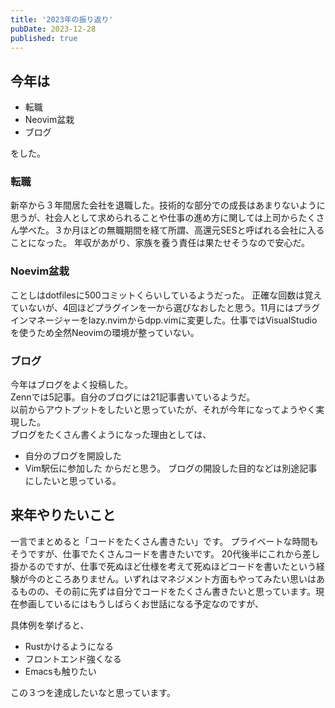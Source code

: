 ```yaml
---
title: '2023年の振り返り'
pubDate: 2023-12-28
published: true
---
```


## 今年は
- 転職
- Neovim盆栽
- ブログ

をした。

### 転職
新卒から３年間居た会社を退職した。技術的な部分での成長はあまりないように思うが、社会人として求められることや仕事の進め方に関しては上司からたくさん学べた。３か月ほどの無職期間を経て所謂、高還元SESと呼ばれる会社に入ることになった。  年収があがり、家族を養う責任は果たせそうなので安心だ。

### Noevim盆栽
ことしはdotfilesに500コミットくらいしているようだった。
正確な回数は覚えていないが、4回ほどプラグインを一から選びなおしたと思う。11月にはプラグインマネージャーをlazy.nvimからdpp.vimに変更した。仕事ではVisualStudioを使うため全然Neovimの環境が整っていない。


### ブログ
今年はブログをよく投稿した。  
Zennでは5記事。自分のブログには21記事書いているようだ。  
以前からアウトプットをしたいと思っていたが、それが今年になってようやく実現した。  
ブログをたくさん書くようになった理由としては、
- 自分のブログを開設した
- Vim駅伝に参加した
からだと思う。
ブログの開設した目的などは別途記事にしたいと思っている。

## 来年やりたいこと

一言でまとめると「コードをたくさん書きたい」です。
プライベートな時間もそうですが、仕事でたくさんコードを書きたいです。
20代後半にこれから差し掛かるのですが、仕事で死ぬほど仕様を考えて死ぬほどコードを書いたという経験が今のところありません。いずれはマネジメント方面もやってみたい思いはあるものの、その前に先ずは自分でコードをたくさん書きたいと思っています。現在参画しているにはもうしばらくお世話になる予定なのですが、

具体例を挙げると、
- Rustかけるようになる
- フロントエンド強くなる
- Emacsも触りたい

この３つを達成したいなと思っています。

